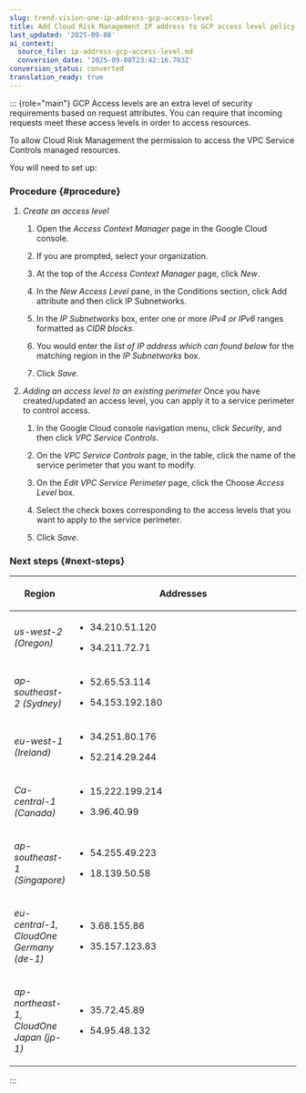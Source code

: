 ```yaml
---
slug: trend-vision-one-ip-address-gcp-access-level
title: Add Cloud Risk Management IP address to GCP access level policy
last_updated: '2025-09-08'
ai_context:
  source_file: ip-address-gcp-access-level.md
  conversion_date: '2025-09-08T23:42:16.703Z'
conversion_status: converted
translation_ready: true
---
```


::: {role="main"}
GCP Access levels are an extra level of security requirements based on request attributes. You can require that incoming requests meet these access levels in order to access resources.

To allow Cloud Risk Management the permission to access the VPC Service Controls managed resources.

You will need to set up:

### Procedure {#procedure}

1.  *Create an access level*

    1.  Open the *Access Context Manager* page in the Google Cloud console.

    2.  If you are prompted, select your organization.

    3.  At the top of the *Access Context Manager* page, click *New*.

    4.  In the *New Access Level* pane, in the Conditions section, click Add attribute and then click IP Subnetworks.

    5.  In the *IP Subnetworks* box, enter one or more *IPv4 or IPv6* ranges formatted as *CIDR blocks*.

    6.  You would enter the *list of IP address which can found below* for the matching region in the *IP Subnetworks* box.

    7.  Click *Save*.

2.  *Adding an access level to an existing perimeter* Once you have created/updated an access level, you can apply it to a service perimeter to control access.

    1.  In the Google Cloud console navigation menu, click *Security*, and then click *VPC Service Controls*.

    2.  On the *VPC Service Controls* page, in the table, click the name of the service perimeter that you want to modify.

    3.  On the *Edit VPC Service Perimeter* page, click the Choose *Access Level* box.

    4.  Select the check boxes corresponding to the access levels that you want to apply to the service perimeter.

    5.  Click *Save*.

### Next steps {#next-steps}

<table>
<colgroup>
<col style="width: 17%" />
<col style="width: 83%" />
</colgroup>
<thead>
<tr>
<th><p>Region</p></th>
<th><p>Addresses</p></th>
</tr>
</thead>
<tbody>
<tr>
<td><p><em>us-west-2 (Oregon)</em></p></td>
<td><ul>
<li><p>34.210.51.120</p></li>
<li><p>34.211.72.71</p></li>
</ul></td>
</tr>
<tr>
<td><p><em>ap-southeast-2 (Sydney)</em></p></td>
<td><ul>
<li><p>52.65.53.114</p></li>
<li><p>54.153.192.180</p></li>
</ul></td>
</tr>
<tr>
<td><p><em>eu-west-1 (Ireland)</em></p></td>
<td><ul>
<li><p>34.251.80.176</p></li>
<li><p>52.214.29.244</p></li>
</ul></td>
</tr>
<tr>
<td><p><em>Ca-central-1 (Canada)</em></p></td>
<td><ul>
<li><p>15.222.199.214</p></li>
<li><p>3.96.40.99</p></li>
</ul></td>
</tr>
<tr>
<td><p><em>ap-southeast-1 (Singapore)</em></p></td>
<td><ul>
<li><p>54.255.49.223</p></li>
<li><p>18.139.50.58</p></li>
</ul></td>
</tr>
<tr>
<td><p><em>eu-central-1, CloudOne Germany (de-1)</em></p></td>
<td><ul>
<li><p>3.68.155.86</p></li>
<li><p>35.157.123.83</p></li>
</ul></td>
</tr>
<tr>
<td><p><em>ap-northeast-1, CloudOne Japan (jp-1)</em></p></td>
<td><ul>
<li><p>35.72.45.89</p></li>
<li><p>54.95.48.132</p></li>
</ul></td>
</tr>
</tbody>
</table>
:::
